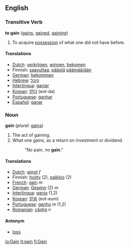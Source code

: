==English==

===Transitive Verb===
'''to gain'''  ([[gains]], [[gained]], [[gaining]])
#To acquire [[possession]] of what one did not have before.

====Translations====
*[[Dutch]]: [[verkrijgen]], [[winnen]], [[bekomen]]
*Finnish: [[saavuttaa]], [[päästä]] [[päämäärä]]än
*[[German]]: [[bekommen]]
*[[Hebrew]]: [[קיבל]]
*[[Interlingua]]: [[ganiar]]
*[[Korean]]: [[얻다]] (eot-da)
*[[Portuguese]]: [[ganhar]]
*[[Español]]: [[ganar]]

===Noun===
'''gain'''  (''plural:'' [[gains]])
#The act of gaining.
#What one gains, as a return on investment or dividend.
#:"No pain, no '''gain'''."

====Translations====
*[[Dutch]]: [[winst]] ''f''
*Finnish: [[hyöty]] (2), [[palkkio]] (2)
*[[French]]: [[gain]] ''m''
*[[German]]: [[Gewinn]] (2) ''m''
*[[Interlingua]]: [[ganio]] (1,2)
*[[Korean]]: [[얻음]] (eot-eum)
*[[Portuguese]]: [[ganho]] ''m'' (1,2)
*[[Romanian]]: [[câştig]] ''n''

====Antonym====
*[[loss]]

[[io:Gain]]
[[it:gain]]
[[fi:Gain]]